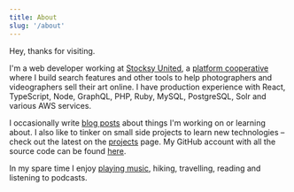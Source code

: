 ```yaml
---
title: About
slug: '/about'
---
```


Hey, thanks for visiting.

I'm a web developer working at [Stocksy United](https://stocksy.com),
a [platform cooperative](https://en.wikipedia.org/wiki/Platform_cooperative)
where I build search features and other tools to help photographers and videographers sell their art
online. I have production experience with React, TypeScript, Node, GraphQL, PHP, Ruby, MySQL, PostgreSQL, Solr and various AWS services.

I occasionally write [blog posts](/blog) about things I'm working on or learning about. I also like to tinker on small side projects to learn new technologies – check out the latest on the [projects](/projects) page. My GitHub account with all the source code can be found [here](https://github.com/a-bishop).

In my spare time I enjoy [playing music](https://chancelovett.bandcamp.com/releases), hiking, travelling, reading and listening to podcasts.
